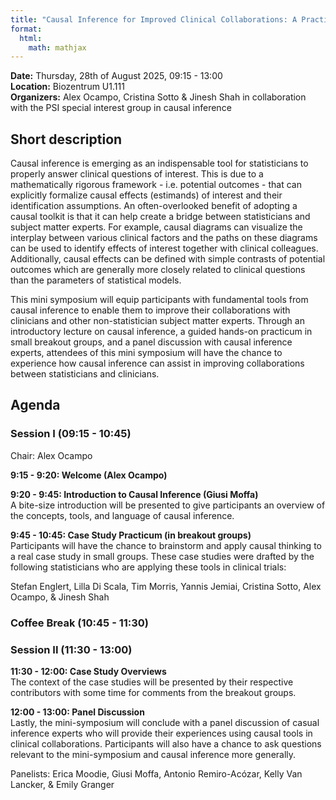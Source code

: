 ```yaml
---
title: "Causal Inference for Improved Clinical Collaborations: A Practicum"
format:
  html:
    math: mathjax
---
```


**Date:** Thursday, 28th of August 2025, 09:15 - 13:00 <br>
**Location:** Biozentrum U1.111<br>
**Organizers:** Alex Ocampo, Cristina Sotto & Jinesh Shah in collaboration with the PSI special interest group in causal inference


## Short description 

Causal inference is emerging as an indispensable tool for statisticians to properly answer clinical questions of interest. This is due to a mathematically rigorous framework - i.e. potential outcomes - that can explicitly formalize causal effects (estimands) of interest and their identification assumptions. An often-overlooked benefit of adopting a causal toolkit is that it can help create a bridge between statisticians and subject matter experts. For example, causal diagrams can visualize the interplay between various clinical factors and the paths on these diagrams can be used to identify effects of interest together with clinical colleagues. Additionally, causal effects can be defined with simple contrasts of potential outcomes which are generally more closely related to clinical questions than the parameters of statistical models. 

This mini symposium will equip participants with fundamental tools from causal inference to enable them to improve their collaborations with clinicians and other non-statistician subject matter experts. Through an introductory lecture on causal inference, a guided hands-on practicum in small breakout groups, and a panel discussion with causal inference experts, attendees of this mini symposium will have the chance to experience how causal inference can assist in improving collaborations between statisticians and clinicians. 


## Agenda

### Session I (09:15 - 10:45)
Chair: Alex Ocampo

**9:15 - 9:20: Welcome (Alex Ocampo)**

**9:20 - 9:45: Introduction to Causal Inference (Giusi Moffa)**<br>
A bite-size introduction will be presented to give participants an overview of the concepts, tools, and language of causal inference. 

**9:45 - 10:45: Case Study Practicum (in breakout groups)**<br>
Participants will have the chance to brainstorm and apply causal thinking to a real case study in small groups. These case studies were drafted by the following statisticians who are applying these tools in clinical trials:

Stefan Englert, Lilla Di Scala, Tim Morris, Yannis Jemiai, Cristina Sotto, Alex Ocampo, & Jinesh Shah

### Coffee Break (10:45 - 11:30)

### Session II (11:30 - 13:00)

**11:30 - 12:00: Case Study Overviews**<br>
The context of the case studies will be presented by their respective contributors with some time for comments from the breakout groups. 

**12:00 - 13:00: Panel Discussion**<br>
Lastly, the mini-symposium will conclude with a panel discussion of casual inference experts who will provide their experiences using causal tools in clinical collaborations. Participants will also have a chance to ask questions relevant to the mini-symposium and causal inference more generally.

Panelists: Erica Moodie, Giusi Moffa, Antonio Remiro-Acózar, Kelly Van Lancker, & Emily Granger






